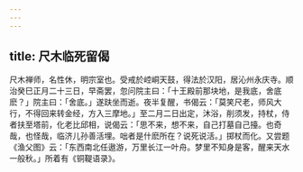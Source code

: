 ```yaml
---
---
---
```

title: 尺木临死留偈
---



尺木禅师，名性休，明宗室也。受戒於崆峒天鼓，得法於汉阳，居沁州永庆寺。顺治癸巳正月二十三日，早斋罢，忽问院主曰：「十王殿前那块地，是我底，舍底麽？」院主曰：「舍底。」遂趺坐而逝。夜半复醒，书偈云：「莫笑尺老，师风大行，不得回来转金经，方入三摩地。」至二月二日出定，沐浴，削须发，持杖，侍者扶至塔前，化老比邱相，说偈云：「思不来，想不来，自己打墓自己擡。也奇哉，也怪哉，临济儿孙善活埋。咄者是什麽所在？说死说活。」掷杖而化。又尝题《渔父图》云：「东西南北任遨游，万里长江一叶舟。梦里不知身是客，醒来天水一般秋。」所着有《铜鞮语录》。